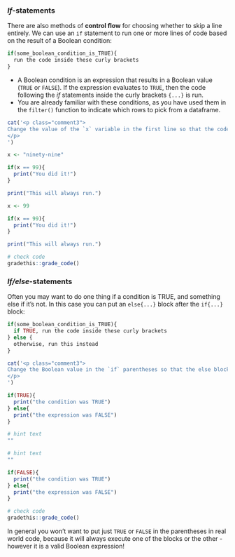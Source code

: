 ### *If*-statements

There are also methods of **control flow** for choosing whether to skip a line entirely. We can use an `if` statement to run one or more lines of code based on the result of a Boolean condition:

```r
if(some_boolean_condition_is_TRUE){
  run the code inside these curly brackets
}
```

* A Boolean condition is an expression that results in a Boolean value (`TRUE` or `FALSE`). If the expression evaluates to `TRUE`, then the code following the *if* statements inside the curly brackets `{...}` is run.
* You are already familiar with these conditions, as you have used them in the `filter()` function to indicate which rows to pick from a dataframe.

<!-- Book version -->

<!-- TODO 
-->

<!-- End book -->

<!-- Tutorial version -->


```{r, eval=is_tutorial, echo=F, results = 'asis'}
cat('<p class="comment3">
Change the value of the `x` variable in the first line so that the code in the if statement is run.
</p>
')
```

```{r qzxwzhahunefufkc, exercise = TRUE, echo=FALSE, eval=is_tutorial}
x <- "ninety-nine"

if(x == 99){
  print("You did it!")
}

print("This will always run.")
```
<!--
```{r qzxwzhahunefufkc-hint-1}
# hint text
""
```

```{r qzxwzhahunefufkc-hint-2}
# hint text
""
```
-->

```{r qzxwzhahunefufkc-solution, echo=FALSE, eval=is_tutorial}
x <- 99

if(x == 99){
  print("You did it!")
}

print("This will always run.")
```

```{r qzxwzhahunefufkc-check, echo=FALSE, eval=is_tutorial}
# check code
gradethis::grade_code()
```

<!-- End tutorial -->


### *If/else*-statements

Often you may want to do one thing if a condition is TRUE, and something else if it's not. In this case you can put an `else{...}` block after the `if{...}` block:

```r
if(some_boolean_condition_is_TRUE){
  if TRUE, run the code inside these curly brackets
} else {
  otherwise, run this instead
}
```

<!-- Book version -->

<!-- TODO 
-->

<!-- End book -->

<!-- Tutorial version -->


```{r, eval=is_tutorial, echo=F, results = 'asis'}
cat('<p class="comment3">
Change the Boolean value in the `if` parentheses so that the else block is executed instead.
</p>
')
```

```{r dxkfdawzkzncnspv, exercise = TRUE, echo=FALSE, eval=is_tutorial}
if(TRUE){
  print("the condition was TRUE")
} else{
  print("the expression was FALSE")
}
```

```{r dxkfdawzkzncnspv-hint-1, echo=FALSE, eval=is_tutorial}
# hint text
""
```

```{r dxkfdawzkzncnspv-hint-2, echo=FALSE, eval=is_tutorial}
# hint text
""
```

```{r dxkfdawzkzncnspv-solution, echo=FALSE, eval=is_tutorial}
if(FALSE){
  print("the condition was TRUE")
} else{
  print("the expression was FALSE")
}
```

```{r dxkfdawzkzncnspv-check, echo=FALSE, eval=is_tutorial}
# check code
gradethis::grade_code()
```

In general you won't want to put just `TRUE` or `FALSE` in the parentheses in real world code, because it will always execute one of the blocks or the other - however it is a valid Boolean expression!

<!--
multiple if/else

### The `if_else()` function

Sometimes we want to 

if_else inside mutate

case_when inside mutate

True and False as 0 and 1

-->